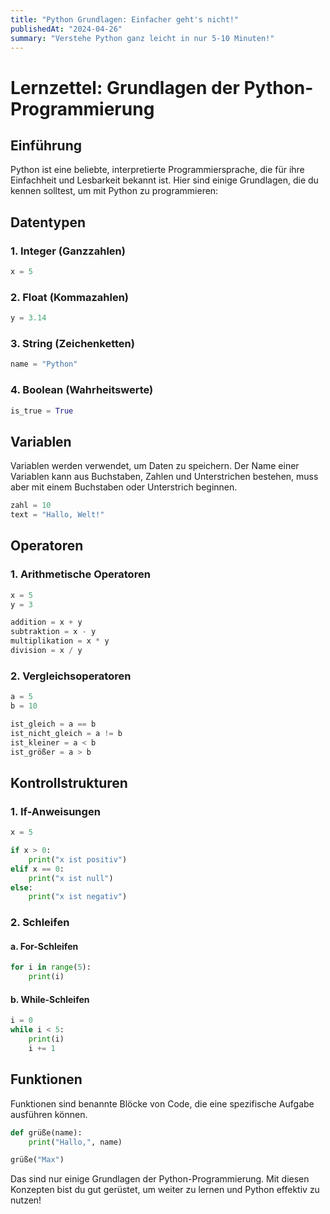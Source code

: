 ```yaml
---
title: "Python Grundlagen: Einfacher geht's nicht!"
publishedAt: "2024-04-26"
summary: "Verstehe Python ganz leicht in nur 5-10 Minuten!"
---
```


# Lernzettel: Grundlagen der Python-Programmierung

## Einführung

Python ist eine beliebte, interpretierte Programmiersprache, die für ihre Einfachheit und Lesbarkeit bekannt ist. Hier sind einige Grundlagen, die du kennen solltest, um mit Python zu programmieren:

## Datentypen

### 1. Integer (Ganzzahlen)

```python
x = 5
```

### 2. Float (Kommazahlen)

```python
y = 3.14
```

### 3. String (Zeichenketten)

```python
name = "Python"
```

### 4. Boolean (Wahrheitswerte)

```python
is_true = True
```

## Variablen

Variablen werden verwendet, um Daten zu speichern. Der Name einer Variablen kann aus Buchstaben, Zahlen und Unterstrichen bestehen, muss aber mit einem Buchstaben oder Unterstrich beginnen.

```python
zahl = 10
text = "Hallo, Welt!"
```

## Operatoren

### 1. Arithmetische Operatoren

```python
x = 5
y = 3

addition = x + y
subtraktion = x - y
multiplikation = x * y
division = x / y
```

### 2. Vergleichsoperatoren

```python
a = 5
b = 10

ist_gleich = a == b
ist_nicht_gleich = a != b
ist_kleiner = a < b
ist_größer = a > b
```

## Kontrollstrukturen

### 1. If-Anweisungen

```python
x = 5

if x > 0:
    print("x ist positiv")
elif x == 0:
    print("x ist null")
else:
    print("x ist negativ")
```

### 2. Schleifen

#### a. For-Schleifen

```python
for i in range(5):
    print(i)
```

#### b. While-Schleifen

```python
i = 0
while i < 5:
    print(i)
    i += 1
```

## Funktionen

Funktionen sind benannte Blöcke von Code, die eine spezifische Aufgabe ausführen können.

```python
def grüße(name):
    print("Hallo,", name)

grüße("Max")
```

Das sind nur einige Grundlagen der Python-Programmierung. Mit diesen Konzepten bist du gut gerüstet, um weiter zu lernen und Python effektiv zu nutzen!
